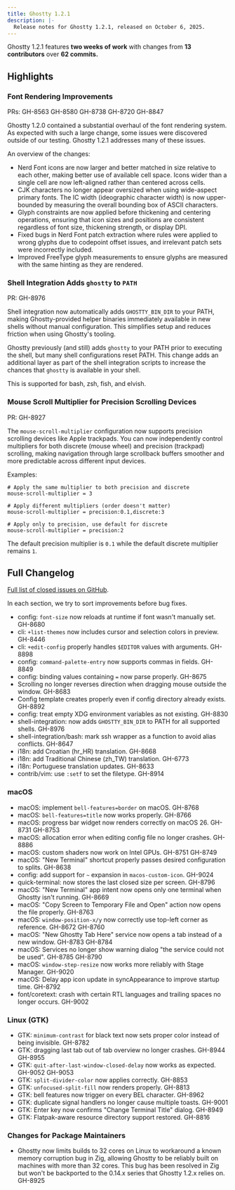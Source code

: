 ```yaml
---
title: Ghostty 1.2.1
description: |-
  Release notes for Ghostty 1.2.1, released on October 6, 2025.
---
```


Ghostty 1.2.1 features **two weeks of work** with changes from
**13 contributors** over **62 commits.**

## Highlights

### Font Rendering Improvements

PRs: GH-8563 GH-8580 GH-8738 GH-8720 GH-8847

Ghostty 1.2.0 contained a substantial overhaul of the font rendering
system. As expected with such a large change, some issues were discovered
outside of our testing. Ghostty 1.2.1 addresses many of these issues.

An overview of the changes:

- Nerd Font icons are now larger and better matched in size relative to each
  other, making better use of available cell space. Icons wider than a single
  cell are now left-aligned rather than centered across cells.
- CJK characters no longer appear oversized when using wide-aspect primary fonts.
  The IC width (ideographic character width) is now upper-bounded by measuring
  the overall bounding box of ASCII characters.
- Glyph constraints are now applied before thickening and centering operations,
  ensuring that icon sizes and positions are consistent regardless of font size,
  thickening strength, or display DPI.
- Fixed bugs in Nerd Font patch extraction where rules were applied to wrong
  glyphs due to codepoint offset issues, and irrelevant patch sets were
  incorrectly included.
- Improved FreeType glyph measurements to ensure glyphs are measured with the
  same hinting as they are rendered.

### Shell Integration Adds `ghostty` to `PATH`

PR: GH-8976

Shell integration now automatically adds `GHOSTTY_BIN_DIR` to your PATH,
making Ghostty-provided helper binaries immediately available in new shells
without manual configuration. This simplifies setup and reduces friction when
using Ghostty's tooling.

Ghostty previously (and still) adds `ghostty` to your PATH prior to executing
the shell, but many shell configurations reset PATH. This change adds an
additional layer as part of the shell integration scripts to increase the
chances that `ghostty` is available in your shell.

This is supported for bash, zsh, fish, and elvish.

### Mouse Scroll Multiplier for Precision Scrolling Devices

PR: GH-8927

The `mouse-scroll-multiplier` configuration now supports precision
scrolling devices like Apple trackpads. You can now independently control
multipliers for both discrete (mouse wheel) and precision (trackpad)
scrolling, making navigation through large scrollback buffers smoother
and more predictable across different input devices.

Examples:

```
# Apply the same multiplier to both precision and discrete
mouse-scroll-multiplier = 3

# Apply different multipliers (order doesn't matter)
mouse-scroll-multiplier = precision:0.1,discrete:3

# Apply only to precision, use default for discrete
mouse-scroll-multiplier = precision:2
```

The default precision multiplier is `0.1` while the default discrete
multiplier remains `1`.

## Full Changelog

[Full list of closed issues on GitHub](https://github.com/ghostty-org/ghostty/milestone/8?closed=1).

In each section, we try to sort improvements before bug fixes.

- config: `font-size` now reloads at runtime if font wasn't manually set. GH-8680
- cli: `+list-themes` now includes cursor and selection colors in preview. GH-8446
- cli: `+edit-config` properly handles `$EDITOR` values with arguments. GH-8898
- config: `command-palette-entry` now supports commas in fields. GH-8849
- config: binding values containing `=` now parse properly. GH-8675
- Scrolling no longer reverses direction when dragging mouse outside the window. GH-8683
- Config template creates properly even if config directory already exists. GH-8892
- config: treat empty XDG environment variables as not existing. GH-8830
- shell-integration: now adds `GHOSTTY_BIN_DIR` to PATH for all supported shells. GH-8976
- shell-integration/bash: mark ssh wrapper as a function to avoid alias conflicts. GH-8647
- i18n: add Croatian (hr_HR) translation. GH-8668
- i18n: add Traditional Chinese (zh_TW) translation. GH-6773
- i18n: Portuguese translation updates. GH-8633
- contrib/vim: use `:setf` to set the filetype. GH-8914

### macOS

- macOS: implement `bell-features=border` on macOS. GH-8768
- macOS: `bell-features=title` now works properly. GH-8766
- macOS: progress bar widget now renders correctly on macOS 26. GH-8731 GH-8753
- macOS: allocation error when editing config file no longer crashes. GH-8886
- macOS: custom shaders now work on Intel GPUs. GH-8751 GH-8749
- macOS: "New Terminal" shortcut properly passes desired configuration to splits. GH-8638
- config: add support for `~` expansion in `macos-custom-icon`. GH-9024
- quick-terminal: now stores the last closed size per screen. GH-8796
- macOS: "New Terminal" app intent now opens only one terminal when Ghostty isn't running. GH-8669
- macOS: "Copy Screen to Temporary File and Open" action now opens the file properly. GH-8763
- macOS: `window-position-x/y` now correctly use top-left corner as reference. GH-8672 GH-8760
- macOS: "New Ghostty Tab Here" service now opens a tab instead of a new window. GH-8783 GH-8784
- macOS: Services no longer show warning dialog "the service could not be used". GH-8785 GH-8790
- macOS: `window-step-resize` now works more reliably with Stage Manager. GH-9020
- macOS: Delay app icon update in syncAppearance to improve startup time. GH-8792
- font/coretext: crash with certain RTL languages and trailing spaces no longer occurs. GH-9002

### Linux (GTK)

- GTK: `minimum-contrast` for black text now sets proper color instead of being invisible. GH-8782
- GTK: dragging last tab out of tab overview no longer crashes. GH-8944 GH-8955
- GTK: `quit-after-last-window-closed-delay` now works as expected. GH-9052 GH-9053
- GTK: `split-divider-color` now applies correctly. GH-8853
- GTK: `unfocused-split-fill` now renders properly. GH-8813
- GTK: bell features now trigger on every BEL character. GH-8962
- GTK: duplicate signal handlers no longer cause multiple toasts. GH-9001
- GTK: Enter key now confirms "Change Terminal Title" dialog. GH-8949
- GTK: Flatpak-aware resource directory support restored. GH-8816

### Changes for Package Maintainers

- Ghostty now limits builds to 32 cores on Linux to workaround a known
  memory corruption bug in Zig, allowing Ghostty to be reliably built on
  machines with more than 32 cores. This bug has been resolved in Zig but
  won't be backported to the 0.14.x series that Ghostty 1.2.x relies on.
  GH-8925
